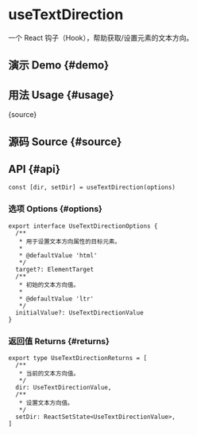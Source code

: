 # useTextDirection


<HooksType category="Element" />

一个 React 钩子（Hook），帮助获取/设置元素的文本方向。

## 演示 Demo \{#demo}


<App />

## 用法 Usage \{#usage}


<RawCode>{source}</RawCode>

## 源码 Source \{#source}


<Source />

## API \{#api}

```tsx
const [dir, setDir] = useTextDirection(options)
```

### 选项 Options \{#options}

```tsx
export interface UseTextDirectionOptions {
  /**
   * 用于设置文本方向属性的目标元素。
   *
   * @defaultValue 'html'
   */
  target?: ElementTarget
  /**
   * 初始的文本方向值。
   *
   * @defaultValue 'ltr'
   */
  initialValue?: UseTextDirectionValue
}
```

### 返回值 Returns \{#returns}

```tsx
export type UseTextDirectionReturns = [
  /**
   * 当前的文本方向值。
   */
  dir: UseTextDirectionValue,
  /**
   * 设置文本方向值。
   */
  setDir: ReactSetState<UseTextDirectionValue>,
]
```
